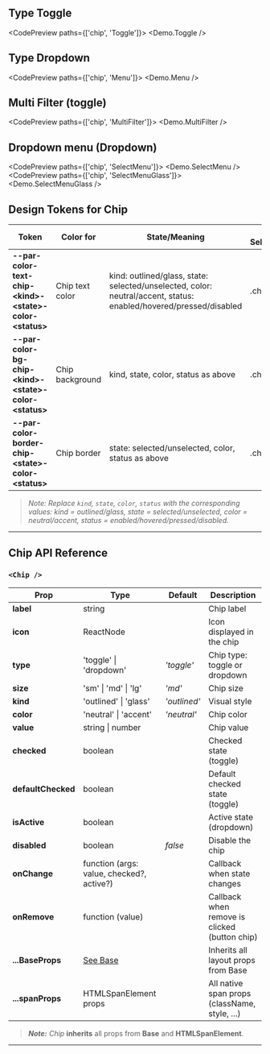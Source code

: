 
## Type Toggle

<CodePreview paths={['chip', 'Toggle']}>
  <Demo.Toggle />
</CodePreview>

## Type Dropdown

<CodePreview paths={['chip', 'Menu']}>
  <Demo.Menu />
</CodePreview>

## Multi Filter (toggle)

<CodePreview paths={['chip', 'MultiFilter']}>
  <Demo.MultiFilter />
</CodePreview>

## Dropdown menu (Dropdown)

<CodePreview paths={['chip', 'SelectMenu']}>
  <Demo.SelectMenu />
</CodePreview>
<CodePreview paths={['chip', 'SelectMenuGlass']}>
  <Demo.SelectMenuGlass />
</CodePreview>

## Design Tokens for Chip

| **Token**                                                     | **Color for**   | **State/Meaning**                                                                                                 | **CSS Selector(s)** |
| ------------------------------------------------------------- | --------------- | ----------------------------------------------------------------------------------------------------------------- | ------------------- |
| **--par-color-text-chip-\<kind\>-\<state\>-color-\<status\>** | Chip text color | kind: outlined/glass, state: selected/unselected, color: neutral/accent, status: enabled/hovered/pressed/disabled | .chip               |
| **--par-color-bg-chip-\<kind\>-\<state\>-color-\<status\>**   | Chip background | kind, state, color, status as above                                                                               | .chip               |
| **--par-color-border-chip-\<state\>-color-\<status\>**        | Chip border     | state: selected/unselected, color, status as above                                                                | .chip               |

> _Note: Replace `kind`, `state`, `color`, `status` with the corresponding values: kind = outlined/glass, state = selected/unselected, color = neutral/accent, status = enabled/hovered/pressed/disabled._

---

## Chip API Reference

### `<Chip />`

| **Prop**           | **Type**                                  | **Default**  | **Description**                               |
| ------------------ | ----------------------------------------- | ------------ | --------------------------------------------- |
| **label**          | string                                    |              | Chip label                                    |
| **icon**           | ReactNode                                 |              | Icon displayed in the chip                    |
| **type**           | 'toggle' \| 'dropdown'                    | _'toggle'_   | Chip type: toggle or dropdown                 |
| **size**           | 'sm' \| 'md' \| 'lg'                      | _'md'_       | Chip size                                     |
| **kind**           | 'outlined' \| 'glass'                     | _'outlined'_ | Visual style                                  |
| **color**          | 'neutral' \| 'accent'                     | _'neutral'_  | Chip color                                    |
| **value**          | string \| number                          |              | Chip value                                    |
| **checked**        | boolean                                   |              | Checked state (toggle)                        |
| **defaultChecked** | boolean                                   |              | Default checked state (toggle)                |
| **isActive**       | boolean                                   |              | Active state (dropdown)                       |
| **disabled**       | boolean                                   | _false_      | Disable the chip                              |
| **onChange**       | function (args: value, checked?, active?) |              | Callback when state changes                   |
| **onRemove**       | function (value)                          |              | Callback when remove is clicked (button chip) |
| **...BaseProps**   | [See Base](../base/dev)                   |              | Inherits all layout props from Base           |
| **...spanProps**   | HTMLSpanElement props                     |              | All native span props (className, style, ...) |

> **_Note:_** _Chip_ **inherits** all props from **Base** and **HTMLSpanElement**.

---
